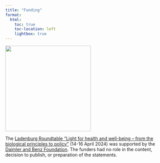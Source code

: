 ```yaml
---
title: "Funding"
format:
  html:
    toc: true
    toc-location: left
    lightbox: true
---
```


![](assets/logo-daimler.png){width=200pt}

The [Ladenburg Roundtable “Light for health and well-being – from the biological principles to policy”](https://www.daimler-benz-stiftung.de/cms/en/research/ladenburg-roundtable/light-for-health-and-well-being-from-the-biological-principles-to-politics.html) (14-16 April 2024) was supported by the [Daimler and Benz Foundation](https://www.daimler-benz-stiftung.de/cms/en/). The funders had no role in the content, decision to publish, or preparation of the statements.
